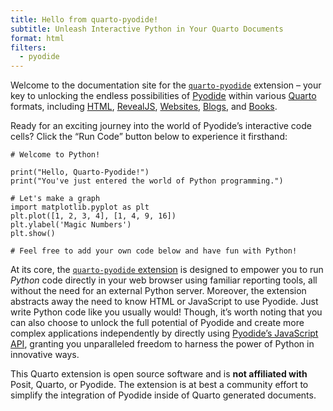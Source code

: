 ```yaml
---
title: Hello from quarto-pyodide!
subtitle: Unleash Interactive Python in Your Quarto Documents
format: html
filters:
  - pyodide
---
```


Welcome to the documentation site for the [`quarto-pyodide`](https://github.com/coatless-quarto/pyodide) extension – your key to unlocking the endless possibilities of [Pyodide](https://pyodide.org/en/stable/) within various [Quarto](https://quarto.org/) formats, including [HTML](https://quarto.org/docs/output-formats/html-basics.html), [RevealJS](https://quarto.org/docs/presentations/revealjs/), [Websites](https://quarto.org/docs/websites/), [Blogs](https://quarto.org/docs/websites/website-blog.html), and [Books](https://quarto.org/docs/books). 

Ready for an exciting journey into the world of Pyodide's interactive code cells? Click the "Run Code" button below to experience it firsthand:

```pyodide-python
# Welcome to Python!

print("Hello, Quarto-Pyodide!")
print("You've just entered the world of Python programming.")

# Let's make a graph
import matplotlib.pyplot as plt
plt.plot([1, 2, 3, 4], [1, 4, 9, 16])
plt.ylabel('Magic Numbers')
plt.show()

# Feel free to add your own code below and have fun with Python!
```

At its core, the [`quarto-pyodide` extension](https://github.com/coatless-quarto/pyodide) is designed to empower you to run _Python_ code directly in your web browser using familiar reporting tools, all without the need for an external Python server.  Moreover, the extension abstracts away the need to know HTML or JavaScript to use Pyodide. Just write Python code like you usually would! Though, it's worth noting that you can also choose to unlock the full potential of Pyodide and create more complex applications independently by directly using [Pyodide's JavaScript API](https://pyodide.org/en/stable/), granting you unparalleled freedom to harness the power of Python in innovative ways.

:::{.callout-important}
This Quarto extension is open source software and is **not affiliated with** Posit, Quarto, or Pyodide. The extension is at best a community effort to simplify the integration of Pyodide inside of Quarto generated documents.
:::